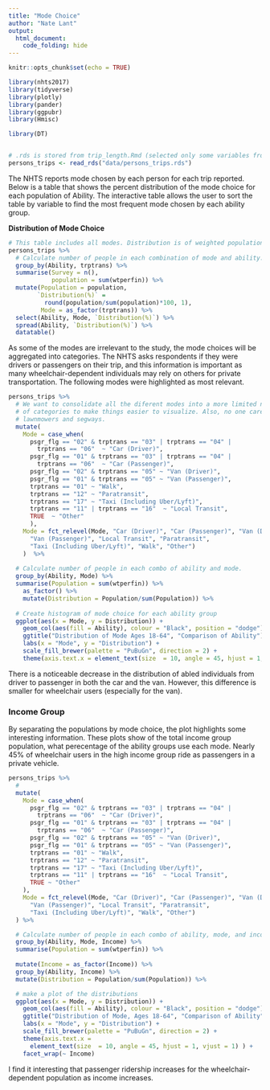 ```yaml
---
title: "Mode Choice"
author: "Nate Lant"
output: 
  html_document:
    code_folding: hide
---
```


```r
knitr::opts_chunk$set(echo = TRUE)

library(nhts2017)
library(tidyverse)
library(plotly)
library(pander)
library(ggpubr)
library(Hmisc)

library(DT)


# .rds is stored from trip_length.Rmd (selected only some variables from nhts_trips)
persons_trips <- read_rds("data/persons_trips.rds")
```

The NHTS reports mode chosen by each person for each trip reported. Below is a table that shows the percent distribution of the mode choice for each population of Ability. The interactive table allows the user to sort the table by variable to find the most frequent mode chosen by each ability group.

**Distribution of Mode Choice**
```r
# This table includes all modes. Distribution is of weighted population.
persons_trips %>% 
  # Calculate number of people in each combination of mode and ability.
  group_by(Ability, trptrans) %>%
  summarise(Survey = n(),
            population = sum(wtperfin)) %>%
  mutate(Population = population,
        `Distribution(%)` = 
          round(population/sum(population)*100, 1),
         Mode = as_factor(trptrans)) %>%
  select(Ability, Mode, `Distribution(%)`) %>%
  spread(Ability, `Distribution(%)`) %>% 
  datatable()
```

As some of the modes are irrelevant to the study, the mode choices will be aggregated into categories. The NHTS asks respondents if they were drivers or passengers on their trip, and this information is important as many wheelchair-dependent individuals may rely on others for private transportation. The following modes were highlighted as most relevant.

```r
persons_trips %>% 
  # We want to consolidate all the diferent modes into a more limited number
  # of categories to make things easier to visualize. Also, no one cares about
  # lawnmowers and segways.
  mutate(
    Mode = case_when(
      psgr_flg == "02" & trptrans == "03" | trptrans == "04" | 
        trptrans == "06"  ~ "Car (Driver)",
      psgr_flg == "01" & trptrans == "03" | trptrans == "04" | 
        trptrans == "06"  ~ "Car (Passenger)",
      psgr_flg == "02" & trptrans == "05" ~ "Van (Driver)",
      psgr_flg == "01" & trptrans == "05" ~ "Van (Passenger)",
      trptrans == "01" ~ "Walk",
      trptrans == "12" ~ "Paratransit",
      trptrans == "17" ~ "Taxi (Including Uber/Lyft)",
      trptrans == "11" | trptrans == "16"  ~ "Local Transit",
      TRUE  ~ "Other"
      ),
    Mode = fct_relevel(Mode, "Car (Driver)", "Car (Passenger)", "Van (Driver)", 
      "Van (Passenger)", "Local Transit", "Paratransit", 
      "Taxi (Including Uber/Lyft)", "Walk", "Other")
    )  %>%
  
  # Calculate number of people in each combo of ability and mode.
  group_by(Ability, Mode) %>%
  summarise(Population = sum(wtperfin)) %>%
    as_factor() %>%
    mutate(Distribution = Population/sum(Population)) %>%
  
  # Create histogram of mode choice for each ability group
  ggplot(aes(x = Mode, y = Distribution)) + 
    geom_col(aes(fill = Ability), colour = "Black", position = "dodge") +
    ggtitle("Distribution of Mode Ages 18-64", "Comparison of Ability") +
    labs(x = "Mode", y = "Distribution") +
    scale_fill_brewer(palette = "PuBuGn", direction = 2) + 
    theme(axis.text.x = element_text(size  = 10, angle = 45, hjust = 1, vjust = 1))
```

There is a noticeable decrease in the distribution of abled individuals from driver to passenger in both the car and the van. However, this difference is smaller for wheelchair users (especially for the van).

### Income Group
By separating the populations by mode choice, the plot highlights some interesting information. These plots show of the total income group population, what perecentage of the ability groups use each mode. Nearly 45% of wheelchair users in the high income group ride as passengers in a private vehicle.

```r
persons_trips %>%
  # 
  mutate(
    Mode = case_when(
      psgr_flg == "02" & trptrans == "03" | trptrans == "04" |
        trptrans == "06"  ~ "Car (Driver)",
      psgr_flg == "01" & trptrans == "03" | trptrans == "04" |
        trptrans == "06"  ~ "Car (Passenger)",
      psgr_flg == "02" & trptrans == "05" ~ "Van (Driver)",
      psgr_flg == "01" & trptrans == "05" ~ "Van (Passenger)",
      trptrans == "01" ~ "Walk",
      trptrans == "12" ~ "Paratransit",
      trptrans == "17" ~ "Taxi (Including Uber/Lyft)",
      trptrans == "11" | trptrans == "16"  ~ "Local Transit",
      TRUE ~ "Other"
    ),
    Mode = fct_relevel(Mode, "Car (Driver)", "Car (Passenger)", "Van (Driver)",
      "Van (Passenger)", "Local Transit", "Paratransit", 
      "Taxi (Including Uber/Lyft)", "Walk", "Other")
  ) %>%

  # Calculate number of people in each combo of ability, mode, and income
  group_by(Ability, Mode, Income) %>%
  summarise(Population = sum(wtperfin)) %>%
  
  mutate(Income = as_factor(Income)) %>%
  group_by(Ability, Income) %>%
  mutate(Distribution = Population/sum(Population)) %>%

  # make a plot of the distributions
  ggplot(aes(x = Mode, y = Distribution)) +
    geom_col(aes(fill = Ability), colour = "Black", position = "dodge") +
    ggtitle("Distribution of Mode, Ages 18-64", "Comparison of Ability") +
    labs(x = "Mode", y = "Distribution") +
    scale_fill_brewer(palette = "PuBuGn", direction = 2) +
    theme(axis.text.x =
      element_text(size  = 10, angle = 45, hjust = 1, vjust = 1) ) +
    facet_wrap(~ Income)
```

I find it interesting that passenger ridership increases for the wheelchair-dependent population as income increases.